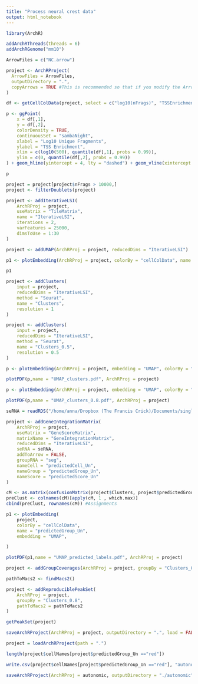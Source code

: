 ```yaml
---
title: "Process neural crest data"
output: html_notebook
---
```


```r
library(ArchR)
```

```r
addArchRThreads(threads = 6) 
addArchRGenome("mm10")
```

```r
ArrowFiles = c("NC.arrow")
```

```r
project <- ArchRProject(
  ArrowFiles = ArrowFiles, 
  outputDirectory = ".",
  copyArrows = TRUE #This is recommended so that if you modify the Arrow files you have an original copy for later usage.
)
```

```r
df <- getCellColData(project, select = c("log10(nFrags)", "TSSEnrichment"))

p <- ggPoint(
    x = df[,1], 
    y = df[,2], 
    colorDensity = TRUE,
    continuousSet = "sambaNight",
    xlabel = "Log10 Unique Fragments",
    ylabel = "TSS Enrichment",
    xlim = c(log10(500), quantile(df[,1], probs = 0.99)),
    ylim = c(0, quantile(df[,2], probs = 0.99))
) + geom_hline(yintercept = 4, lty = "dashed") + geom_vline(xintercept = 4, lty = "dashed")

p
```
```r
project = project[project$nFrags > 10000,]
project <- filterDoublets(project)
```
```r
project <- addIterativeLSI(
    ArchRProj = project,
    useMatrix = "TileMatrix", 
    name = "IterativeLSI", 
    iterations = 2, 
    varFeatures = 25000, 
    dimsToUse = 1:30
)
```


```r
project <- addUMAP(ArchRProj = project, reducedDims = "IterativeLSI")

p1 <- plotEmbedding(ArchRProj = project, colorBy = "cellColData", name = "Sample", embedding = "UMAP",) 

p1
```


```r
project <- addClusters(
    input = project,
    reducedDims = "IterativeLSI",
    method = "Seurat",
    name = "Clusters",
    resolution = 1
)
```

```r
project <- addClusters(
    input = project,
    reducedDims = "IterativeLSI",
    method = "Seurat",
    name = "Clusters_0.5",
    resolution = 0.5
)
```
```r
p <- plotEmbedding(ArchRProj = project, embedding = "UMAP", colorBy = "cellColData", name = "Clusters") 

plotPDF(p,name = "UMAP_clusters.pdf", ArchRProj = project)
```
```r
p <- plotEmbedding(ArchRProj = project, embedding = "UMAP", colorBy = "cellColData", name = "Clusters_0.5") 

plotPDF(p,name = "UMAP_clusters_0.8.pdf", ArchRProj = project)
```


```r
seRNA = readRDS("/home/anna/Dropbox (The Francis Crick)/Documents/single_cell_analysis/in_vivo_SI_all/final_results_and_scripts/output/neural_crest/neural_crest.rds")
```


```r
project <- addGeneIntegrationMatrix(
    ArchRProj = project, 
    useMatrix = "GeneScoreMatrix",
    matrixName = "GeneIntegrationMatrix",
    reducedDims = "IterativeLSI",
    seRNA = seRNA,
    addToArrow = FALSE,
    groupRNA = "seg",
    nameCell = "predictedCell_Un",
    nameGroup = "predictedGroup_Un",
    nameScore = "predictedScore_Un"
)
```

```r
cM <- as.matrix(confusionMatrix(project$Clusters, project$predictedGroup_Un))
preClust <- colnames(cM)[apply(cM, 1 , which.max)]
cbind(preClust, rownames(cM)) #Assignments
```

```r
p1 <- plotEmbedding(
    project, 
    colorBy = "cellColData", 
    name = "predictedGroup_Un", 
    embedding = "UMAP",

)

plotPDF(p1,name = "UMAP_predicted_labels.pdf", ArchRProj = project)
```




```r
project <- addGroupCoverages(ArchRProj = project, groupBy = "Clusters_0.8")
```


```r
pathToMacs2 <- findMacs2()
```
```r
project <- addReproduciblePeakSet(
    ArchRProj = project, 
    groupBy = "Clusters_0.8", 
    pathToMacs2 = pathToMacs2
)
```
```r
getPeakSet(project)
```
```r
saveArchRProject(ArchRProj = project, outputDirectory = ".", load = FALSE)
```
```r
project = loadArchRProject(path = ".")
```
```r
length(project$cellNames[project$predictedGroup_Un =="red"])
```

```r
write.csv(project$cellNames[project$predictedGroup_Un =="red"], "autonomic_cells", quote = F, row.names = F)
```

```r
saveArchRProject(ArchRProj = autonomic, outputDirectory = "./autonomic", load = FALSE)
```


